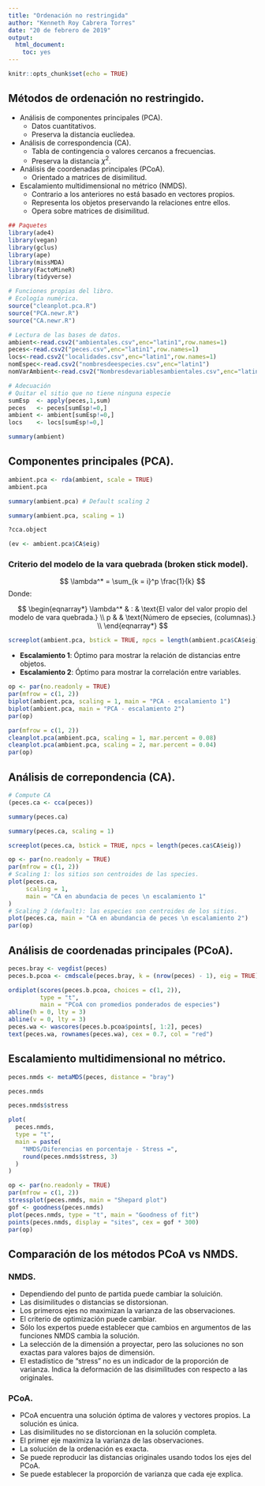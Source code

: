 ```yaml
---
title: "Ordenación no restringida"
author: "Kenneth Roy Cabrera Torres"
date: "20 de febrero de 2019"
output: 
  html_document: 
    toc: yes
---
```


```r
knitr::opts_chunk$set(echo = TRUE)
```


## Métodos de ordenación no restringido.

 - Análisis de componentes principales (PCA).
    * Datos cuantitativos.
    * Preserva la distancia euclíedea.
 - Análisis de correspondencia (CA).
    * Tabla de contingencia o valores cercanos a frecuencias.
    * Preserva la distancia $\chi^2$.
 - Análisis de coordenadas principales (PCoA).
    * Orientado a matrices de disimilitud.
 - Escalamiento multidimensional no métrico (NMDS). 
    * Contrario a los anteriores no está basado en vectores propios.
    * Representa los objetos preservando la relaciones entre ellos.
    * Opera sobre matrices de disimilitud. 
   

```r
## Paquetes 
library(ade4)
library(vegan)
library(gclus)
library(ape)
library(missMDA)
library(FactoMineR)
library(tidyverse)
```

```r
# Funciones propias del libro.
# Ecología numérica.
source("cleanplot.pca.R")
source("PCA.newr.R")
source("CA.newr.R")
```


```r
# Lectura de las bases de datos.
ambient<-read.csv2("ambientales.csv",enc="latin1",row.names=1)
peces<-read.csv2("peces.csv",enc="latin1",row.names=1)
locs<-read.csv2("localidades.csv",enc="latin1",row.names=1)
nomEspec<-read.csv2("nombresdeespecies.csv",enc="latin1")
nomVarAmbient<-read.csv2("Nombresdevariablesambientales.csv",enc="latin1")
```

```r
# Adecuación
# Quitar el sitio que no tiene ninguna especie
sumEsp  <- apply(peces,1,sum)
peces   <- peces[sumEsp!=0,]
ambient <- ambient[sumEsp!=0,]
locs    <- locs[sumEsp!=0,]
```


```r
summary(ambient)
```

## Componentes principales (PCA).

```r
ambient.pca <- rda(ambient, scale = TRUE)
ambient.pca
```

```r
summary(ambient.pca) # Default scaling 2
```

```r
summary(ambient.pca, scaling = 1)
```

```r
?cca.object 
```


```r
(ev <- ambient.pca$CA$eig)
```

### Criterio del modelo de la vara quebrada (broken stick model).

$$
 \lambda^* = \sum_{k = i}^p \frac{1}{k}
$$
Donde:

$$
 \begin{eqnarray*}
  \lambda^* & : & \text{El valor del valor propio del modelo de vara quebrada.} \\
  p & & \text{Número de epsecies, (columnas).} \\
 \end{eqnarray*}
$$

```r
screeplot(ambient.pca, bstick = TRUE, npcs = length(ambient.pca$CA$eig))
```

- **Escalamiento 1**: Óptimo para mostrar la relación de distancias entre objetos.
- **Escalamiento 2**: Óptimo para mostrar la correlación entre variables.


```r
op <- par(no.readonly = TRUE) 
par(mfrow = c(1, 2))
biplot(ambient.pca, scaling = 1, main = "PCA - escalamiento 1")
biplot(ambient.pca, main = "PCA - escalamiento 2")  
par(op)
```


```r
par(mfrow = c(1, 2))
cleanplot.pca(ambient.pca, scaling = 1, mar.percent = 0.08)
cleanplot.pca(ambient.pca, scaling = 2, mar.percent = 0.04)
par(op)
```

## Análisis de correpondencia (CA).

```r
# Compute CA
(peces.ca <- cca(peces))
```

```r
summary(peces.ca)	
```

```r
summary(peces.ca, scaling = 1)
```

```r
screeplot(peces.ca, bstick = TRUE, npcs = length(peces.ca$CA$eig))
```

```r
op <- par(no.readonly = TRUE) 
par(mfrow = c(1, 2))
# Scaling 1: los sitios son centroides de las species.
plot(peces.ca, 
     scaling = 1, 
     main = "CA en abundacia de peces \n escalamiento 1"
)
# Scaling 2 (default): las especies son centroides de los sitios.
plot(peces.ca, main = "CA en abundancia de peces \n escalamiento 2")
par(op)
```

## Análisis de coordenadas principales (PCoA).

```r
peces.bray <- vegdist(peces)
peces.b.pcoa <- cmdscale(peces.bray, k = (nrow(peces) - 1), eig = TRUE)
```

```r
ordiplot(scores(peces.b.pcoa, choices = c(1, 2)),
         type = "t",
         main = "PCoA con promedios ponderados de especies")
abline(h = 0, lty = 3)
abline(v = 0, lty = 3)
peces.wa <- wascores(peces.b.pcoa$points[, 1:2], peces)
text(peces.wa, rownames(peces.wa), cex = 0.7, col = "red")
```

## Escalamiento multidimensional no métrico.

```r
peces.nmds <- metaMDS(peces, distance = "bray")
```

```r
peces.nmds
```


```r
peces.nmds$stress
```


```r
plot(
  peces.nmds,
  type = "t",
  main = paste(
    "NMDS/Diferencias en porcentaje - Stress =",
    round(peces.nmds$stress, 3)
  )
)
```

```r
op <- par(no.readonly = TRUE)
par(mfrow = c(1, 2))
stressplot(peces.nmds, main = "Shepard plot")
gof <- goodness(peces.nmds)
plot(peces.nmds, type = "t", main = "Goodness of fit")
points(peces.nmds, display = "sites", cex = gof * 300)
par(op)
```

## Comparación de los métodos PCoA vs NMDS.

### NMDS.


 - Dependiendo del punto de partida puede cambiar la soluición.
 - Las disimilitudes o distancias se distorsionan.
 - Los primeros ejes no maximizan la varianza de las observaciones.
 - El criterio de optimización puede cambiar.
 - Sólo los expertos puede establecer que cambios en argumentos de
   las funciones NMDS cambia la solución.
 - La selección de la dimensión a proyectar, pero las soluciones
   no son exactas para valores bajos de dimensión.
 - El estadístico de "stress" no es un indicador de la proporción de varianza.
   Indica la deformación de las disimilitudes con respecto a las originales.
   
   
### PCoA.

 - PCoA encuentra una solución óptima de valores y vectores propios.
   La solución es única.
 - Las disimilitudes no se distorcionan en la solución completa.
 - El primer eje maximiza la varianza de las observaciones.
 - La solución de la ordenación es exacta.
 - Se puede reproducir las distancias originales usando todos los ejes
   del PCoA.
 - Se puede establecer la proporción de varianza que cada eje explica.
   
